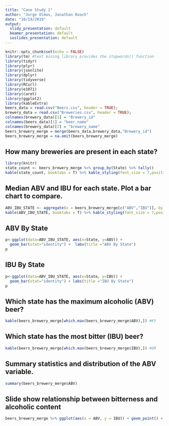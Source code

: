 ```yaml
---
title: "Case Study 1"
author: "Jorge Olmos, Jonathan Roach"
date: "10/19/2019"
output:
  slidy_presentation: default
  beamer_presentation: default
  ioslides_presentation: default
---
```


```r
knitr::opts_chunk$set(echo = FALSE)
library(tm) #text mining library provides the stopwords() function
library(tidyr)
library(plyr)
library(jsonlite)
library(dplyr)
library(tidyverse)
library(RCurl)
library(e1071)
library(caret)
library(ggplot2)
library(kableExtra)
beers_data = read.csv("Beers.csv", header = TRUE);
brewery_data = read.csv("Breweries.csv", header = TRUE);
colnames(brewery_data)[1] = "Brewery_id"
colnames(beers_data)[1] = "beer_name"
colnames(brewery_data)[2] = "brewery_name"
beers_brewery_merge = merge(beers_data,brewery_data,"Brewery_id")
beers_brewery_merge = na.omit(beers_brewery_merge)
```

## How many breweries are present in each state?

```r
library(knitr)
state_count <- beers_brewery_merge %>% group_by(State) %>% tally()
kable(state_count, booktabs = T) %>% kable_styling(font_size = 7,position = "left")
```


## Median ABV and IBU for each state. Plot a bar chart to compare.

```r
ABV_IBU_STATE <- aggregate(x = beers_brewery_merge[c("ABV","IBU")], by = beers_brewery_merge[c("State")], FUN = median, na.action = na.rm)
kable(ABV_IBU_STATE, booktabs = T) %>% kable_styling(font_size = 7,position = "left")

```



## ABV By State

```r
p<-ggplot(data=ABV_IBU_STATE, aes(x=State, y=ABV)) +
  geom_bar(stat="identity") +  labs(title ="ABV By State")
p
```

## IBU By State
```r
p<-ggplot(data=ABV_IBU_STATE, aes(x=State, y=IBU)) +
  geom_bar(stat="identity") + labs(title ="IBU By State")
p

```




## Which state has the maximum alcoholic (ABV) beer?

```r
kable(beers_brewery_merge[which.max(beers_brewery_merge$ABV),]) #KY

```



## Which state has the most bitter (IBU) beer?
```r
kable(beers_brewery_merge[which.max(beers_brewery_merge$IBU),]) #OR
```


## Summary statistics and distribution of the ABV variable.

```r
summary(beers_brewery_merge$ABV)
```



## Slide show relationship between bitterness and alcoholic content

```r
beers_brewery_merge %>% ggplot(aes(x = ABV, y = IBU)) + geom_point() + geom_smooth(method = "lm") +  labs(title ="ABV vs. IBU")
```

